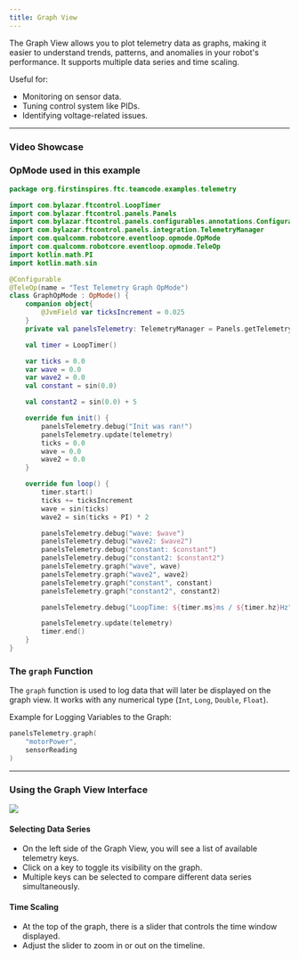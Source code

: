 ```yaml
---
title: Graph View
---
```


The Graph View allows you to plot telemetry data as graphs, making it easier to understand trends, patterns, and anomalies in your robot's performance. It supports multiple data series and time scaling.

Useful for:

- Monitoring on sensor data.
- Tuning control system like PIDs.
- Identifying voltage-related issues.

---

### Video Showcase


<AutoplayVideo src="/docs/graph_example.mp4" />

### OpMode used in this example

```kotlin
package org.firstinspires.ftc.teamcode.examples.telemetry

import com.bylazar.ftcontrol.LoopTimer
import com.bylazar.ftcontrol.panels.Panels
import com.bylazar.ftcontrol.panels.configurables.annotations.Configurable
import com.bylazar.ftcontrol.panels.integration.TelemetryManager
import com.qualcomm.robotcore.eventloop.opmode.OpMode
import com.qualcomm.robotcore.eventloop.opmode.TeleOp
import kotlin.math.PI
import kotlin.math.sin

@Configurable
@TeleOp(name = "Test Telemetry Graph OpMode")
class GraphOpMode : OpMode() {
    companion object{
        @JvmField var ticksIncrement = 0.025
    }
    private val panelsTelemetry: TelemetryManager = Panels.getTelemetry()

    val timer = LoopTimer()

    var ticks = 0.0
    var wave = 0.0
    var wave2 = 0.0
    val constant = sin(0.0)

    val constant2 = sin(0.0) + 5

    override fun init() {
        panelsTelemetry.debug("Init was ran!")
        panelsTelemetry.update(telemetry)
        ticks = 0.0
        wave = 0.0
        wave2 = 0.0
    }

    override fun loop() {
        timer.start()
        ticks += ticksIncrement
        wave = sin(ticks)
        wave2 = sin(ticks + PI) * 2

        panelsTelemetry.debug("wave: $wave")
        panelsTelemetry.debug("wave2: $wave2")
        panelsTelemetry.debug("constant: $constant")
        panelsTelemetry.debug("constant2: $constant2")
        panelsTelemetry.graph("wave", wave)
        panelsTelemetry.graph("wave2", wave2)
        panelsTelemetry.graph("constant", constant)
        panelsTelemetry.graph("constant2", constant2)

        panelsTelemetry.debug("LoopTime: ${timer.ms}ms / ${timer.hz}Hz")

        panelsTelemetry.update(telemetry)
        timer.end()
    }
}
```

### The `graph` Function
The `graph` function is used to log data that will later be displayed on the graph view. It works with any numerical type (`Int`, `Long`, `Double`, `Float`).

Example for Logging Variables to the Graph: 

```kotlin
panelsTelemetry.graph(
    "motorPower",
    sensorReading
)
```
---

### Using the Graph View Interface 

<img src="/docs/graph.png"/>

#### Selecting Data Series  
- On the left side of the Graph View, you will see a list of available telemetry keys.
- Click on a key to toggle its visibility on the graph.
- Multiple keys can be selected to compare different data series simultaneously.

#### Time Scaling  
- At the top of the graph, there is a slider that controls the time window displayed.
- Adjust the slider to zoom in or out on the timeline.
         
     
